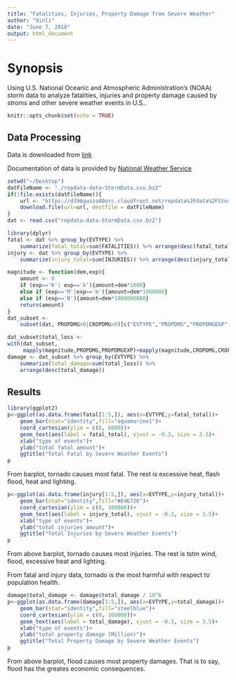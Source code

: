 ```yaml
---
title: "Fatalities, Injuries, Property Damage from Severe Weather"
author: "Xinli"
date: "June 7, 2016"
output: html_document
---
```


# Synopsis

Using U.S. National Oceanic and Atmospheric Administration's (NOAA) storm data to analyze fatalities, injuries and property damage caused by stroms and other severe weather events in U.S..

```r
knitr::opts_chunk$set(echo = TRUE)
```

## Data Processing

Data is downloaded from [link](https://d396qusza40orc.cloudfront.net/repdata%2Fdata%2FStormData.csv.bz2)

Documentation of data is provided by [National Weather Service](https://d396qusza40orc.cloudfront.net/repdata%2Fpeer2_doc%2Fpd01016005curr.pdf)

```r
setwd("~/Desktop")
datFileName <- "./repdata-data-StormData.csv.bz2"
if(!file.exists(datFileName)){
    url <- "https://d396qusza40orc.cloudfront.net/repdata%2Fdata%2FStormData.csv.bz2"
    download.file(url=url, destfile = datFileName)
}
dat <- read.csv("repdata-data-StormData.csv.bz2")
```

```r
library(dplyr)
fatal <- dat %>% group_by(EVTYPE) %>% 
    summarize(fatal_total=sum(FATALITIES)) %>% arrange(desc(fatal_total))
injury <- dat %>% group_by(EVTYPE) %>%
    summarize(injury_total=sum(INJURIES)) %>% arrange(desc(injury_total))
```

```r
magnitude <- function(dem,exp){
    amount <- 0
    if (exp=='K'| exp=='k'){amount=dem*1000}
    else if (exp=='M'|exp=='m'){amount=dem*1000000}
    else if (exp=='B'){amount=dem*1000000000}
    return(amount)
}
dat_subset <- 
    subset(dat, PROPDMG>0|CROPDMG>0)[c("EVTYPE","PROPDMG","PROPDMGEXP","CROPDMG","CROPDMGEXP")]

dat_subset$total_loss <- 
with(dat_subset,
     mapply(magnitude,PROPDMG,PROPDMGEXP)+mapply(magnitude,CROPDMG,CROPDMGEXP))
damage <- dat_subset %>% group_by(EVTYPE) %>%
    summarize(total_damage=sum(total_loss)) %>%
    arrange(desc(total_damage))
```

## Results

```r
library(ggplot2)
p<-ggplot(as.data.frame(fatal[1:5,]), aes(x=EVTYPE,y=fatal_total))+
    geom_bar(stat="identity",fill="aquamarine1")+
    coord_cartesian(ylim = c(0, 6000))+
    geom_text(aes(label = fatal_total), vjust = -0.3, size = 3.5)+
    xlab("type of events")+
    ylab("total fatal amount")+
    ggtitle("Total Fatal by Severe Weather Events")
p
```

From barplot, tornado causes most fatal. The rest is excessive heat, flash flood, heat and lighting.

```r
p<-ggplot(as.data.frame(injury[1:5,]), aes(x=EVTYPE,y=injury_total))+
    geom_bar(stat="identity",fill="#E46726")+
    coord_cartesian(ylim = c(0, 100000))+
    geom_text(aes(label = injury_total), vjust = -0.3, size = 3.5)+
    xlab("type of events")+
    ylab("total injuries amount")+
    ggtitle("Total Injuries by Severe Weather Events")
p
```

From above barplot, tornado causes most injuries. The rest is tstm wind, flood, excessive heat and lighting.

From fatal and injury data, tornado is the most harmful with respect to population health.

```r
damage$total_damage <- damage$total_damage / 10^6
p<-ggplot(as.data.frame(damage[1:5,]), aes(x=EVTYPE,y=total_damage))+
    geom_bar(stat="identity",fill="steelblue")+
    coord_cartesian(ylim = c(0, 160000))+
    geom_text(aes(label = total_damage), vjust = -0.3, size = 3.5)+
    xlab("type of events")+
    ylab("total property damage (Million)")+
    ggtitle("Total Property Damage by Severe Weather Events")
p
```

From above barplot, flood causes most property damages. That is to say, flood has the greates economic consequences.

